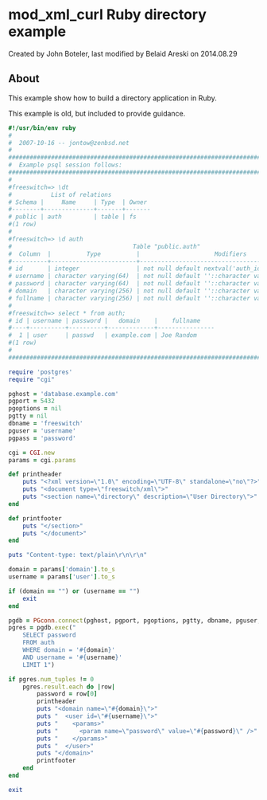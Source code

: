 
# mod_xml_curl Ruby directory example 

 Created by  John Boteler, last modified by  Belaid Areski on 2014.08.29

## About

This example show how to build a directory application in Ruby.

This example is old, but included to provide guidance.

```ruby
#!/usr/bin/env ruby
#
#  2007-10-16 -- jontow@zenbsd.net
#
#############################################################################
#  Example psql session follows:
#############################################################################
#
#freeswitch=> \dt
#           List of relations
# Schema |     Name     | Type  | Owner
#--------+--------------+-------+-------
# public | auth         | table | fs
#(1 row)
#
#freeswitch=> \d auth
#                                  Table "public.auth"
#  Column  |          Type          |                     Modifiers                     
#----------+------------------------+---------------------------------------------------
# id       | integer                | not null default nextval('auth_id_seq'::regclass)
# username | character varying(64)  | not null default ''::character varying
# password | character varying(64)  | not null default ''::character varying
# domain   | character varying(256) | not null default ''::character varying
# fullname | character varying(256) | not null default ''::character varying
#
#freeswitch=> select * from auth;
# id | username | password |   domain    |    fullname
#----+----------+----------+-------------+----------------
#  1 | user     | passwd   | example.com | Joe Random
#(1 row)
#
#############################################################################

require 'postgres'
require "cgi"

pghost = 'database.example.com'
pgport = 5432
pgoptions = nil
pgtty = nil
dbname = 'freeswitch'
pguser = 'username'
pgpass = 'password'

cgi = CGI.new
params = cgi.params

def printheader
    puts "<?xml version=\"1.0\" encoding=\"UTF-8\" standalone=\"no\"?>"
    puts "<document type=\"freeswitch/xml\">"
    puts "<section name=\"directory\" description=\"User Directory\">"
end

def printfooter
    puts "</section>"
    puts "</document>"
end

puts "Content-type: text/plain\r\n\r\n"

domain = params['domain'].to_s
username = params['user'].to_s

if (domain == "") or (username == "")
    exit
end

pgdb = PGconn.connect(pghost, pgport, pgoptions, pgtty, dbname, pguser, pgpass)
pgres = pgdb.exec("
    SELECT password
    FROM auth
    WHERE domain = '#{domain}'
    AND username = '#{username}'
    LIMIT 1")

if pgres.num_tuples != 0
    pgres.result.each do |row|
        password = row[0]
        printheader
        puts "<domain name=\"#{domain}\">"
        puts "  <user id=\"#{username}\">"
        puts "    <params>"
        puts "      <param name=\"password\" value=\"#{password}\" />"
        puts "    </params>"
        puts "  </user>"
        puts "</domain>"
        printfooter
    end
end

exit
```


